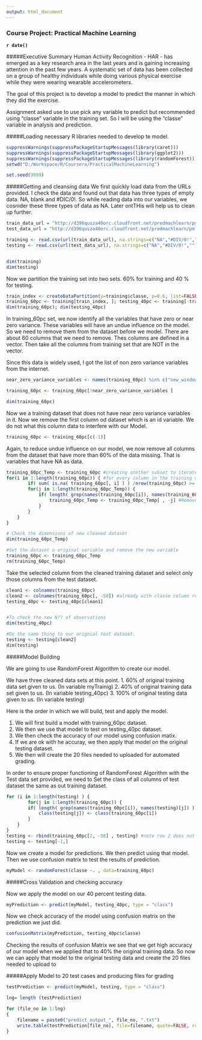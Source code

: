 ```yaml
---
output: html_document
---
```

### Course Project: Practical Machine Learning
 **`r date()`**

#####Executive Summary
Human Activity Recognition - HAR - has emerged as a key research area in the last years and is gaining increasing attention in the past few years. A systematic set of data has been collected on a group of healthy individuals while doing various physical exercise while they were wearing wearable accelerometers.

The goal of this project is to develop a model to predict the manner in which they did the exercise.


Assignment asked use to use pick any variable to predict but recommended using "classe" variable in the training set. So I will be using the "classe" variable in analysis and prediction.


#####Loading necessary R libraries needed to develop te model.
```r
suppressWarnings(suppressPackageStartupMessages(library(caret)))
suppressWarnings(suppressPackageStartupMessages(library(ggplot2)))
suppressWarnings(suppressPackageStartupMessages(library(randomForest)))
setwd("D:/Workspace/R/Coursera/PracticalMachineLearning")

set.seed(9999)
```


#####Getting and cleansing data
We first quickly load data from the URLs provided. I check the data and found out that data has three types of empty data. NA, blank and #DIC/0!. So while reading data into our variables, we cosnider these three types of data as NA. Later ontTHis will help us to clean up further.

```r
train_data_url = "http://d396qusza40orc.cloudfront.net/predmachlearn/pml-training.csv"
test_data_url = "http://d396qusza40orc.cloudfront.net/predmachlearn/pml-testing.csv"

training <- read.csv(url(train_data_url), na.strings=c("NA","#DIV/0!",""))
testing <- read.csv(url(test_data_url), na.strings=c("NA","#DIV/0!",""))


dim(training)
dim(testing)
```
Now we partition the training set into two sets. 60% for training and 40 % for testing.

```r
train_index <- createDataPartition(y=training$classe, p=0.6, list=FALSE)
training_60pc <- training[train_index, ]; testing_40pc <- training[-train_index, ]
dim(training_60pc); dim(testing_40pc)
```

In training_60pc set, we now identify all the variables that have zero or near zero variance. These variables will have an undue influence on the model. So we need to remove them from the dataset before we model. There are about 60 columns that we need to remove. Thes columns are defined in a vector. Then take all the columns from training set that are NOT in the vector.

Since this data is widely used, I got the list of non zero variance variables from the internet. 
```r

near_zero_variance_variables <- names(training_60pc) %in% c("new_window", "kurtosis_roll_belt", "kurtosis_picth_belt", "kurtosis_yaw_belt", "skewness_roll_belt", "skewness_roll_belt.1", "skewness_yaw_belt", "max_yaw_belt", "min_yaw_belt", "amplitude_yaw_belt", "avg_roll_arm", "stddev_roll_arm", "var_roll_arm", "avg_pitch_arm", "stddev_pitch_arm", "var_pitch_arm", "avg_yaw_arm", "stddev_yaw_arm", "var_yaw_arm", "kurtosis_roll_arm", "kurtosis_picth_arm", "kurtosis_yaw_arm", "skewness_roll_arm", "skewness_pitch_arm", "skewness_yaw_arm", "max_roll_arm", "min_roll_arm", "min_pitch_arm", "amplitude_roll_arm", "amplitude_pitch_arm", "kurtosis_roll_dumbbell", "kurtosis_picth_dumbbell", "kurtosis_yaw_dumbbell", "skewness_roll_dumbbell", "skewness_pitch_dumbbell", "skewness_yaw_dumbbell", "max_yaw_dumbbell", "min_yaw_dumbbell", "amplitude_yaw_dumbbell", "kurtosis_roll_forearm", "kurtosis_picth_forearm", "kurtosis_yaw_forearm", "skewness_roll_forearm", "skewness_pitch_forearm", "skewness_yaw_forearm", "max_roll_forearm", "max_yaw_forearm", "min_roll_forearm", "min_yaw_forearm", "amplitude_roll_forearm", "amplitude_yaw_forearm", "avg_roll_forearm", "stddev_roll_forearm", "var_roll_forearm", "avg_pitch_forearm", "stddev_pitch_forearm", "var_pitch_forearm", "avg_yaw_forearm", "stddev_yaw_forearm", "var_yaw_forearm")

training_60pc <- training_60pc[!near_zero_variance_variables ]

dim(training_60pc)

```


Now we a training dataset that does not have near zero variance variables in it. Now we remove the first column od dataset which is an id variable. We do not what this column data to interfere with our Model.
``` r
training_60pc <- training_60pc[c(-1)]
```

Again, to reduce undue influence on our model, we now remove all columns from the dataset that have more than 60% of the data missing. That is variables that have NA as data.


``` r
training_60pc_Temp <- training_60pc #creating another subset to iterate in loop
for(i in 1:length(training_60pc)) { #for every column in the training dataset
        if( sum( is.na( training_60pc[, i] ) ) /nrow(training_60pc) >= .6 ) { #if n?? NAs > 60% of total observations
        for(j in 1:length(training_60pc_Temp)) {
            if( length( grep(names(training_60pc[i]), names(training_60pc_Temp)[j]) ) ==1)  { #if the columns are the same:
                training_60pc_Temp <- training_60pc_Temp[ , -j] #Remove that column
            }   
        } 
    }
}

# Check the dimensions of new cleaned dataset
dim(training_60pc_Temp)

#Set the dataset o original variable and remove the new variable
training_60pc <- training_60pc_Temp
rm(training_60pc_Temp)
```

Take the selected column from the cleaned training dataset and select only those columns from the test dataset.

``` r
clean1 <- colnames(training_60pc)
clean2 <- colnames(training_60pc[, -58]) #already with classe column removed
testing_40pc <- testing_40pc[clean1]


#To check the new N?? of observations
dim(testing_40pc)

#Do the same thing to our orignial test dataset.
testing <- testing[clean2]
dim(testing)
```


#####Model Building 

We are going to use RandomForest Algorithm to create our model. 

We have three cleaned data sets at this point. 
1. 60% of original training data set given to us. (In variable myTrainig)
2. 40% of original training data set given to us. (In variable testing_40pc)
3. 100% of original testing data given to us. (In variable testing)


Here is the order in which we will build, test and apply the model.

1. We will first build a model with training_60pc dataset.
2. We then we use that model to test on testing_40pc dataset.
3. We then check the accuracy of our model using confusion matix.
4. If we are ok with he accuray, we then apply that model on the original testing dataset.
5. We then will create the 20 files needed to uploaded for automated grading.


In order to ensure proper functioning of RandomForest Algorithm with the Test data set provided, we need to Set the class of all columns of test dataset the same as out training dataset.

``` r
for (i in 1:length(testing) ) {
        for(j in 1:length(training_60pc)) {
        if( length( grep(names(training_60pc[i]), names(testing)[j]) ) ==1)  {
            class(testing[j]) <- class(training_60pc[i])
        }       
    }      
}
testing <- rbind(training_60pc[2, -58] , testing) #note row 2 does not mean anything, this will be removed right.. now:
testing <- testing[-1,]

```

Now we create a model for predictions. We then predict using that model. Then we use confusion matrix to test the results of prediction.

``` r
myModel <- randomForest(classe ~. , data=training_60pc)
```

#####Cross Validation and checking accuracy

Now we apply the model on our 40 percent testing data. 

``` r
myPrediction <- predict(myModel, testing_40pc, type = "class")
```

Now we check accuracy of the  model using confusion matrix on the prediction we just did. 
``` r
confusionMatrix(myPrediction, testing_40pc$classe)
```

Checking the results of confusion Matrix we see that we get high accuracy of our model when we applied that to 40% the original training data. So now we can apply that model to the original testing data and create the 20 files needed to upload to 


#####Apply Model to 20 test cases and producing files for grading
 
``` r
testPrediction <- predict(myModel, testing, type = "class")

lng= length (testPrediction)

for (file_no in 1:lng)
{
    filename = paste0("predict_output_", file_no, ".txt")
    write.table(testPrediction[file_no], file=filename, quote=FALSE, row.names=FALSE, col.names=FALSE)
}


```
